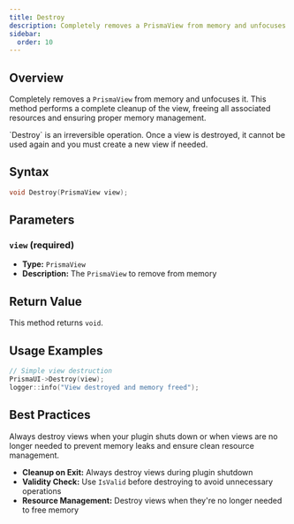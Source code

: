 ```yaml
---
title: Destroy
description: Completely removes a PrismaView from memory and unfocuses it
sidebar:
  order: 10
---
```



## Overview

Completely removes a `PrismaView` from memory and unfocuses it. This method performs a complete cleanup of the view, freeing all associated resources and ensuring proper memory management.

<Aside type="caution" title="Irreversible Operation">
`Destroy` is an irreversible operation. Once a view is destroyed, it cannot be used again and you must create a new view if needed.
</Aside>

## Syntax

```cpp
void Destroy(PrismaView view);
```

## Parameters

### `view` (required)
- **Type:** `PrismaView`
- **Description:** The `PrismaView` to remove from memory

## Return Value

This method returns `void`.

## Usage Examples

<Tabs>
<TabItem label="Basic View Destruction">

```cpp
// Simple view destruction
PrismaUI->Destroy(view);
logger::info("View destroyed and memory freed");
```

</TabItem>
</Tabs>

## Best Practices

<Aside type="tip" title="Memory Management">
Always destroy views when your plugin shuts down or when views are no longer needed to prevent memory leaks and ensure clean resource management.
</Aside>

- **Cleanup on Exit:** Always destroy views during plugin shutdown
- **Validity Check:** Use `IsValid` before destroying to avoid unnecessary operations
- **Resource Management:** Destroy views when they're no longer needed to free memory
